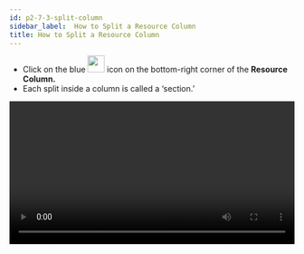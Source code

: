 ```yaml
---
id: p2-7-3-split-column
sidebar_label:  How to Split a Resource Column
title: How to Split a Resource Column
---
```


- Click on the blue <img src="/scribeAssetsV2/how-to/new-module.png" width="30px" alt=""/> icon on the bottom-right corner of the **Resource Column.**
- Each split inside a column is called a ‘section.’

<video controls src="/scribeAssetsV2/how-to/split-column.mov" width="100%" type="video/mov"/>